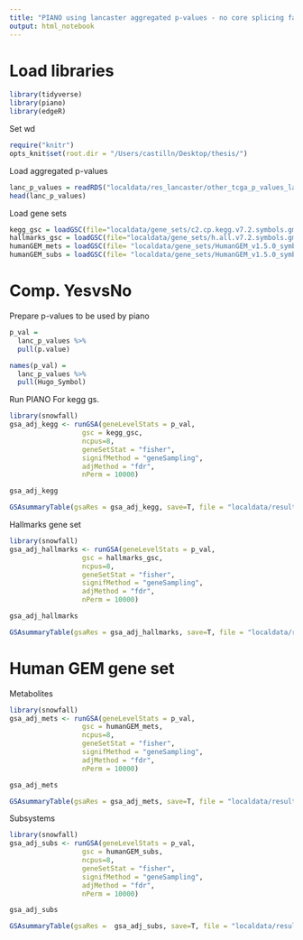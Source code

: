```yaml
---
title: "PIANO using lancaster aggregated p-values - no core splicing factors TCGA"
output: html_notebook
---
```


# Load libraries
```r
library(tidyverse)
library(piano)
library(edgeR)
```

Set wd
```r
require("knitr")
opts_knit$set(root.dir = "/Users/castilln/Desktop/thesis/")
```

Load aggregated p-values
```r
lanc_p_values = readRDS("localdata/res_lancaster/other_tcga_p_values_lancaster.rds")
head(lanc_p_values)
```

Load gene sets 
```r
kegg_gsc = loadGSC(file="localdata/gene_sets/c2.cp.kegg.v7.2.symbols.gmt")
hallmarks_gsc = loadGSC(file="localdata/gene_sets/h.all.v7.2.symbols.gmt")
humanGEM_mets = loadGSC(file= "localdata/gene_sets/HumanGEM_v1.5.0_symbols_metabolites.gmt")
humanGEM_subs = loadGSC(file= "localdata/gene_sets/HumanGEM_v1.5.0_symbols_subsystems.gmt")
```

# Comp. YesvsNo
Prepare p-values to be used by piano
```r
p_val =
  lanc_p_values %>%
  pull(p.value)

names(p_val) =
  lanc_p_values %>% 
  pull(Hugo_Symbol)
```

Run PIANO
For kegg gs.
```r
library(snowfall)
gsa_adj_kegg <- runGSA(geneLevelStats = p_val, 
                  gsc = kegg_gsc,
                  ncpus=8, 
                  geneSetStat = "fisher",
                  signifMethod = "geneSampling",
                  adjMethod = "fdr",
                  nPerm = 10000)

gsa_adj_kegg
```

```r
GSAsummaryTable(gsaRes = gsa_adj_kegg, save=T, file = "localdata/resultsGSA/other_tcga_kegg_gsa_results_fisher.csv")
```

Hallmarks gene set
```r
library(snowfall)
gsa_adj_hallmarks <- runGSA(geneLevelStats = p_val, 
                  gsc = hallmarks_gsc,
                  ncpus=8, 
                  geneSetStat = "fisher",
                  signifMethod = "geneSampling",
                  adjMethod = "fdr",
                  nPerm = 10000)

gsa_adj_hallmarks
```

```r
GSAsummaryTable(gsaRes = gsa_adj_hallmarks, save=T, file = "localdata/resultsGSA/other_tcga_hallmarks_gsa_results_fisher.csv")
```

# Human GEM gene set 
Metabolites
```r
library(snowfall)
gsa_adj_mets <- runGSA(geneLevelStats = p_val, 
                  gsc = humanGEM_mets,
                  ncpus=8, 
                  geneSetStat = "fisher",
                  signifMethod = "geneSampling",
                  adjMethod = "fdr",
                  nPerm = 10000)

gsa_adj_mets
```

```r
GSAsummaryTable(gsaRes = gsa_adj_mets, save=T, file = "localdata/resultsGSA/other_tcga_mets_gsa_results_fisher.csv")
```

Subsystems
```r
library(snowfall)
gsa_adj_subs <- runGSA(geneLevelStats = p_val, 
                  gsc = humanGEM_subs,
                  ncpus=8, 
                  geneSetStat = "fisher",
                  signifMethod = "geneSampling",
                  adjMethod = "fdr",
                  nPerm = 10000)

gsa_adj_subs
```

```r
GSAsummaryTable(gsaRes =  gsa_adj_subs, save=T, file = "localdata/resultsGSA/other_tcga_subs_gsa_results_fisher.csv")
```

